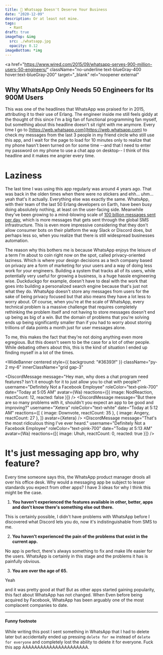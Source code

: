 ```yaml
---
title: 💬 Whatsapp Doesn't Deserve Your Business
date: "2020-12-09"
description: Or at least not mine.
tags:
  - Rant
draft: true
imageTop: &img
  src: ./whatsapp.jpg
  opacity: 0.12
imageBottom: *img
---
```


<a
  href="https://www.wired.com/2015/09/whatsapp-serves-900-million-users-50-engineers/"
  className="no-underline text-blueGray-400 hover:text-blueGray-200"
  target="_blank"
  rel="noopener external"
>
  <h2>Why WhatsApp Only Needs 50 Engineers for Its 900M Users</h2>
</a>

This was one of the headlines that WhatsApp was praised for in 2015, attributing it to their use of Erlang. The engineer inside me still feels giddy at the thought of this since I'm a big fan of functional programming fan myself, but something about this headline doesn't sit right with me anymore. Every time I go to [https://web.whatsapp.com](https://web.whatsapp.com) to check my messages from the last 3 people in my friend circle who still use this app, and I wait for the page to load for 10 minutes only to realize that my phone hasn't been turned on for some time --and that I need to enter my password on my phone to use a chat app on desktop-- I think of this headline and it makes me angrier every time.

# Laziness

The last time I was using this app regularly was around 4 years ago. That was back in the olden times when there were no stickers and ehh... uhm... yeah that's it actually. Everything else was exactly the same. WhatsApp, with their team of the last 50 Erlang developers on Earth, have been busy doing absolutely nothing, at least on the user-facing side. Meanwhile they've been growing to a mind-blowing scale of [100 billion messages sent per day](https://techcrunch.com/2020/10/29/whatsapp-is-now-delivering-roughly-100-billion-messages-a-day/), which is more messages that gets sent through the global SMS infrastructure. This is even more impressive considering that they don't allow consumer bots on their platform the way Slack or Discord does, but perhaps less so, when you realize that there is still widespread businesses automation.

The reason why this bothers me is because WhatsApp enjoys the leisure of a term I'm about to coin right now on the spot, called privacy-oriented laziness. Which is where your design decisions as a tech company based on privacy are a form of marketing for your users and a way of doing less work for your engineers. Building a system that tracks all of its users, while potentially very useful for growing a business, is a huge hassle engineering wise. Duckduckgo for example, doesn't have to deal with the work that goes into building a personalized search engine because that's just not what they do. WhatsApp doesn't store any messages from users for the sake of being privacy focused but that also means they have a lot less to worry about. Of course, when you're at the scale of WhatsApp, every technical problem is a massive challenge that requires completely rethinking the problem itself and not having to store messages doesn't end up being as big of a win. But the domain of problems that you're solving ends up being significantly smaller than if you had to worry about storing trillions of data points a month just for user messages alone.

To me, this makes the fact that they're not doing anything even more egregious. But this doesn't seem to be the case for a lot of other people. While debating others about this, this is the kind of situation I ended up finding myself in a lot of the times.


<WideBanner
  centered
  style={{ background: "#36393f" }}
  className="py-2 my-6"
  innerClassName="grid gap-3"
>
  <DiscordMessage
    message="Hey man, why does a chat program need features? Isn't it enough for it to just allow you to chat with people?"
    username="Definitely Not a Facebook Employee"
    roleColor="text-pink-700"
    date="Today at 5:05 AM"
    avatar={Wa}
    reactions={[{ image: NodReaction, reactCount: 12, reacted: false }]}
  />
  <DiscordMessage
    message="If I can chat on it, it's good bro."
    username="Boomer"
    roleColor="text-orange-700"
    date="Today at 5:10 AM"
    avatar={Boomer}
  />
  <DiscordMessage
    message="But there are so many problems with it, shouldn't you expect an app to be good and improving?"
    username="Xetera"
    roleColor="text-white"
    date="Today at 5:12 AM"
    reactions={[
      { image: Downvote, reactCount: 35 },
      { image: Angery, reactCount: 27 },
    ]}
    avatar={Xetera}
  />
  <DiscordMessage
    message="That's the most ridiculous thing I've ever heard."
    username="Definitely Not a Facebook Employee"
    roleColor="text-pink-700"
    date="Today at 5:13 AM"
    avatar={Wa}
    reactions={[{ image: Uhuh, reactCount: 0, reacted: true }]}
  />
</WideBanner>

# It's just messaging app bro, why feature?

Every time someone says this, the WhatsApp product manager drools all over his office desk. Why would a messaging app be subject
to lesser standards you expect from other apps? I have 3 ideas for why I think this
might be the case.

1. **You haven't experienced the features available in other, better, apps and don't know there's something else out there.**

This is certainly
possible, I didn't have problems with WhatsApp before I discovered what Discord lets
you do, now it's indistinguishable from SMS to me.

2. **You haven't experienced the pain of the problems that exist in the current app.**

No app is perfect, there's
always something to fix and make life easier for the users. WhatsApp is certainly
in this stage and the problems it has is painfully obvious.

3. **You are over the age of 65.**

Yeah

and it was pretty good at that! But as other apps started gaining popularity,
this fact about WhatsApp has not changed. When Even before being acquired by Facebook,
WhatsApp has been arguably one of the most complacent companies to date.

<hr />

#### Funny footnote

While writing this post I sent something in WhatsApp that I had to delete later but accidentally ended up pressing `delete for me` instead of `delete for everyone` and completely lost the ability to delete it for everyone. Fuck this app AAAAAAAAAAAAAAAAAAAAAA.
